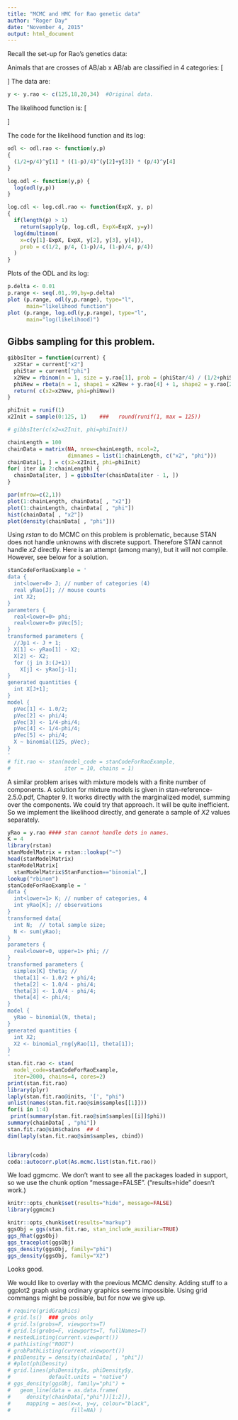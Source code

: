```yaml
---
title: "MCMC and HMC for Rao genetic data"
author: "Roger Day"
date: "November 4, 2015"
output: html_document
---
```


Recall the set-up for Rao's genetics data:

Animals that are crosses of AB/ab x  AB/ab are classified in 4 categories: 
\[\begin{array}{*{20}{c}}
  Y&{Genotype}&{\Pr (category|\theta )}&{\Pr (category|\pi )} \\ 
  {125}&{AB}&{(3 - 2\theta  + {\theta ^2})/4}&{\frac{1}{2} + \frac{\pi }{4}} \\ 
  {18}&{Ab}&{(2\theta  - {\theta ^2})/4}&{\frac{1}{4} - \frac{\pi }{4}} \\ 
  {20}&{aB}&{(2\theta  - {\theta ^2})/4}&{\frac{1}{4} - \frac{\pi }{4}} \\ 
  {34}&{ab}&{(1 - 2\theta  + {\theta ^2})/4}&{\frac{\pi }{4}} 
\end{array}\]
The data are:
```r
y <- y.rao <- c(125,18,20,34)  #Original data.

```

The likelihood function is:
\[\begin{gathered}
  ODL \propto [Y|\pi ] \propto {\left( {\frac{1}{2} + \frac{\pi }{4}} \right)^{{Y_1}}}{\left( {\frac{1}{4} - \frac{\pi }{4}} \right)^{{Y_2} + {Y_3}}}{\left( {\frac{\pi }{4}} \right)^{{Y_4}}}  \\
  \quad \quad \quad \quad \quad \quad  \propto \sum\limits_{{X_1} = 0}^{{Y_1}} {\frac{{n!}}{{{X_1}!{X}!{Y_2}!{Y_3}!{Y_4}!}}{{\left( {\frac{1}{2}} \right)}^{{X_1}}}{{\left( {\frac{1}{4} - \frac{\pi }{4}} \right)}^{{Y_2} + {Y_3}}}{{\left( {\frac{\pi }{4}} \right)}^{{X} + {Y_4}}}}   \\
  \quad \quad \quad \quad = \sum\limits_{{X_1} = 0}^{{Y_1}} {\frac{{n!}}{{{X_1}!{X}!{Y_2}!{Y_3}!{Y_4}!}}CDL(\pi ;{X_1},{X},{Y_2},{Y_3},{Y_4})}   \\ 
\end{gathered} \]

The code for the likelihood function and its log:
```r
odl <- odl.rao <- function(y,p)
{
  (1/2+p/4)^y[1] * ((1-p)/4)^(y[2]+y[3]) * (p/4)^y[4] 
}

log.odl <- function(y,p) {
  log(odl(y,p))
}

log.cdl <- log.cdl.rao <- function(ExpX, y, p)
{
  if(length(p) > 1)
    return(sapply(p, log.cdl, ExpX=ExpX, y=y))
  log(dmultinom(
    x=c(y[1]-ExpX, ExpX, y[2], y[3], y[4]), 
    prob = c(1/2, p/4, (1-p)/4, (1-p)/4, p/4))
  )
}

```
Plots of the ODL and its log:
```r
p.delta <- 0.01
p.range <- seq(.01,.99,by=p.delta)
plot (p.range, odl(y,p.range), type="l",
      main="likelihood function")
plot (p.range, log.odl(y,p.range), type="l",
      main="log(likelihood)")

```


## Gibbs sampling for this problem.

```r
gibbsIter = function(current) {
  x2Star = current["x2"]
  phiStar = current["phi"]
  x2New = rbinom(n = 1, size = y.rao[1], prob = (phiStar/4) / (1/2+phiStar/4))
  phiNew = rbeta(n = 1, shape1 = x2New + y.rao[4] + 1, shape2 = y.rao[2] + y.rao[3] + 1)
  return( c(x2=x2New, phi=phiNew))
}

phiInit = runif(1)
x2Init = sample(0:125, 1)    ###   round(runif(1, max = 125))

# gibbsIter(c(x2=x2Init, phi=phiInit))

chainLength = 100
chainData = matrix(NA, nrow=chainLength, ncol=2, 
                   dimnames = list(1:chainLength, c("x2", "phi")))
chainData[1, ] = c(x2=x2Init, phi=phiInit)
for( iter in 2:chainLength) {
  chainData[iter, ] = gibbsIter(chainData[iter - 1, ])
}

par(mfrow=c(2,1))
plot(1:chainLength, chainData[ , "x2"])
plot(1:chainLength, chainData[ , "phi"])
hist(chainData[ , "x2"])
plot(density(chainData[ , "phi"]))
```

Using *rstan* to do MCMC on this problem is problematic, because STAN does not handle unknowns with discrete support. Therefore STAN cannot handle *x2* directly. Here is an attempt (among many), but it will not compile. However, see below for a solution.
```r
stanCodeForRaoExample = '
data {
  int<lower=0> J; // number of categories (4) 
  real yRao[J]; // mouse counts
  int X2;
}
parameters {
  real<lower=0> phi;
  real<lower=0> pVec[5];
}
transformed parameters {
  //Jp1 <- J + 1;
  X[1] <- yRao[1] - X2;
  X[2] <- X2;
  for (j in 3:(J+1))
    X[j] <- yRao[j-1];
}
generated quantities {
  int X[J+1];
}
model {
  pVec[1] <- 1.0/2;
  pVec[2] <- phi/4;
  pVec[3] <- 1/4-phi/4;
  pVec[4] <- 1/4-phi/4;
  pVec[5] <- phi/4;
  X ~ binomial(125, pVec);
}
'
# fit.rao <- stan(model_code = stanCodeForRaoExample, 
#                 iter = 10, chains = 1)

```
A similar problem arises with mixture models with a finite number of components. A solution for mixture models is given in stan-reference-2.5.0.pdf, Chapter 9. It works directly with the marginalized model, summing over the components. We could try that approach. It will be quite inefficient. So we implement the likelihood directly, and generate a sample of *X2* values separately.

```r
yRao = y.rao #### stan cannot handle dots in names.
K = 4
library(rstan)
stanModelMatrix = rstan::lookup("~")
head(stanModelMatrix)
stanModelMatrix[
  stanModelMatrix$StanFunction=="binomial",] 
lookup("rbinom")
stanCodeForRaoExample = '
data {
  int<lower=1> K; // number of categories, 4
  int yRao[K]; // observations
}
transformed data{
  int N;  // total sample size;
  N <- sum(yRao);
}
parameters {
  real<lower=0, upper=1> phi; // 
}
transformed parameters {
  simplex[K] theta; // 
  theta[1] <- 1.0/2 + phi/4;
  theta[2] <- 1.0/4 - phi/4;
  theta[3] <- 1.0/4 - phi/4;
  theta[4] <- phi/4;
}
model {
  yRao ~ binomial(N, theta);
}
generated quantities {
  int X2;
  X2 <- binomial_rng(yRao[1], theta[1]);
}
'
stan.fit.rao <- stan(
  model_code=stanCodeForRaoExample,
  iter=2000, chains=4, cores=2)
print(stan.fit.rao)
library(plyr)
laply(stan.fit.rao@inits, '[', "phi")
unlist(names(stan.fit.rao@sim$samples[[1]]))
for(i in 1:4)
 print(summary(stan.fit.rao@sim$samples[[i]]$phi))
summary(chainData[ , "phi"])
stan.fit.rao@sim$chains  ## 4
dim(laply(stan.fit.rao@sim$samples, cbind))


library(coda)
coda::autocorr.plot(As.mcmc.list(stan.fit.rao))
```
We load ggmcmc. We don't want to see all the packages loaded in support, so we use the chunk option "message=FALSE".  ("results=hide" doesn't work.)
```r
knitr::opts_chunk$set(results="hide", message=FALSE)
library(ggmcmc)
```
```r
knitr::opts_chunk$set(results="markup")
ggsObj = ggs(stan.fit.rao, stan_include_auxiliar=TRUE)
ggs_Rhat(ggsObj)
ggs_traceplot(ggsObj)
ggs_density(ggsObj, family="phi")
ggs_density(ggsObj, family="X2")
```
Looks good.

We would like to overlay with the previous MCMC density. Adding stuff to a ggplot2 graph using ordinary graphics seems impossible.  Using grid commangs might be possible, but for now we give up.
```r
# require(gridGraphics)
# grid.ls()  ### grobs only
# grid.ls(grobs=F, viewports=T)
# grid.ls(grobs=F, viewports=T, fullNames=T)
# nestedListing(current.viewport())
# pathListing("ROOT")
# grobPathListing(current.viewport())
# phiDensity = density(chainData[ , "phi"])
# #plot(phiDensity)
# grid.lines(phiDensity$x, phiDensity$y, 
#            default.units = "native")
# ggs_density(ggsObj, family="phi") +
#   geom_line(data = as.data.frame(
#     density(chainData[,"phi"])[1:2]),
#     mapping = aes(x=x, y=y, colour="black",
#                   fill=NA) )

```


